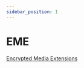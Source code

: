 ```yaml
---
sidebar_position: 1
---
```



# EME
[Encrypted Media Extensions](https://developer.mozilla.org/en-US/docs/Web/API/Encrypted_Media_Extensions_API)
